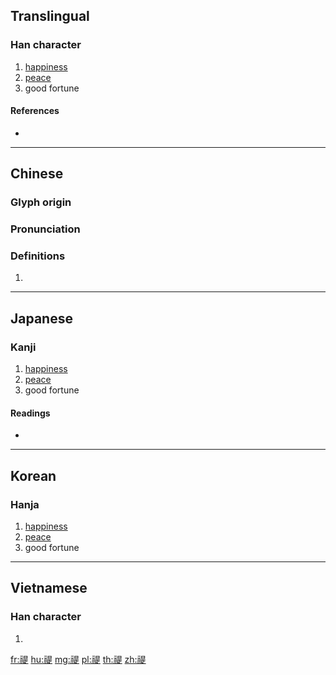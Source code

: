{{character info/new}}
==Translingual==

===Han character===
{{Han char|rn=113|rad=示|as=09|sn=14|four=36281|canj=IFAMO}}

# [[happiness]]
# [[peace]]
# good fortune

====References====
* {{Han ref|kx=0845.080|dkj=24773|dj=1266.060|hdz=42405.010|uh=7994|ud=31124|bh=E2FD|bd=58109}}

----

==Chinese==
{{zh-forms}}

===Glyph origin===
{{Han etym}}

===Pronunciation===
{{zh-pron
|m=zhī
|c=tai4
|mc=y
|oc=y
|cat=
}}

===Definitions===
{{zh-hanzi}}

# {{rfdef|zh}}

----

==Japanese==

===Kanji===
{{ja-kanji|grade=|rs=示09}}

# [[happiness]]
# [[peace]]
# good fortune

====Readings====
* {{ja-readings|on=[[し]] (shi), [[じ]] (ji), [[てい]] (tei), [[だい]] (dai)|kun=[[さいわい]] (saiwai)|nanori=}}

----

==Korean==

===Hanja===
{{ko-hanja|hangeul=[[제]], [[시]]|eumhun=|rv=je, si|mr=che, si|y=cey, si}}

# [[happiness]]
# [[peace]]
# good fortune

----

==Vietnamese==

===Han character===
{{vi-hantu|[[đề]]|rs=示09}}

# {{defn|lang=vi|sort=示09}}

[[fr:禔]]
[[hu:禔]]
[[mg:禔]]
[[pl:禔]]
[[th:禔]]
[[zh:禔]]